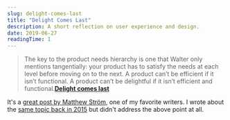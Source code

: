 ```yaml
---
slug: delight-comes-last
title: "Delight Comes Last"
description: A short reflection on user experience and design.
date: 2019-06-27
readingTime: 1
---
```


>The key to the product needs hierarchy is one that Walter only mentions tangentially: your product has to satisfy the needs at each level before moving on to the next. A product can’t be efficient if it isn’t functional. A product can’t be delightful if it isn’t efficient and functional.**<a href="https://matthewstrom.com/writing/delight-comes-last/">Delight comes last</a>**

It's a <a href="https://matthewstrom.com/writing/delight-comes-last/">great post by Matthew Ström</a>, one of my favorite writers. I wrote about the <a href="/great-ux/">same topic back in 2015</a> but didn't address the above point at all.